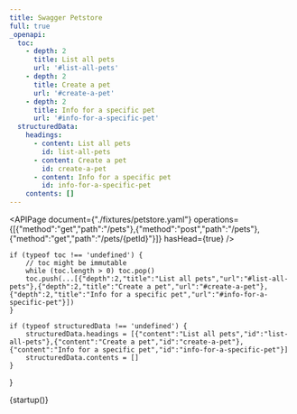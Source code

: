 ```yaml
---
title: Swagger Petstore
full: true
_openapi:
  toc:
    - depth: 2
      title: List all pets
      url: '#list-all-pets'
    - depth: 2
      title: Create a pet
      url: '#create-a-pet'
    - depth: 2
      title: Info for a specific pet
      url: '#info-for-a-specific-pet'
  structuredData:
    headings:
      - content: List all pets
        id: list-all-pets
      - content: Create a pet
        id: create-a-pet
      - content: Info for a specific pet
        id: info-for-a-specific-pet
    contents: []
---
```


<APIPage document={"./fixtures/petstore.yaml"} operations={[{"method":"get","path":"/pets"},{"method":"post","path":"/pets"},{"method":"get","path":"/pets/{petId}"}]} hasHead={true} />

    if (typeof toc !== 'undefined') {
        // toc might be immutable
        while (toc.length > 0) toc.pop()
        toc.push(...[{"depth":2,"title":"List all pets","url":"#list-all-pets"},{"depth":2,"title":"Create a pet","url":"#create-a-pet"},{"depth":2,"title":"Info for a specific pet","url":"#info-for-a-specific-pet"}])
    }
    
    if (typeof structuredData !== 'undefined') {
        structuredData.headings = [{"content":"List all pets","id":"list-all-pets"},{"content":"Create a pet","id":"create-a-pet"},{"content":"Info for a specific pet","id":"info-for-a-specific-pet"}]
        structuredData.contents = []
    }
}

{startup()}